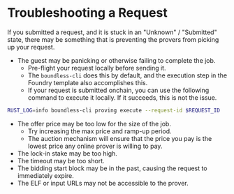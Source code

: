 # Troubleshooting a Request

If you submitted a request, and it is stuck in an "Unknown" / "Submitted" state, there may be something that is preventing the provers from picking up your request.

- The guest may be panicking or otherwise failing to complete the job.
  - Pre-flight your request locally before sending it.
  - The `boundless-cli` does this by default, and the execution step in the Foundry template also accomplishes this.
  - If your request is submitted onchain, you can use the following command to execute it locally. If it succeeds, this is not the issue.

```sh [Terminal]
RUST_LOG=info boundless-cli proving execute --request-id $REQUEST_ID
```

- The offer price may be too low for the size of the job.
  - Try increasing the max price and ramp-up period.
  - The auction mechanism will ensure that the price you pay is the lowest price any online prover is willing to pay.
- The lock-in stake may be too high.
- The timeout may be too short.
- The bidding start block may be in the past, causing the request to immediately expire.
- The ELF or input URLs may not be accessible to the prover.
